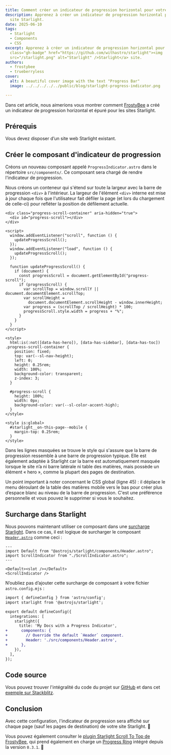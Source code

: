 ```yaml
---
title: Comment créer un indicateur de progression horizontal pour votre site Starlight
description: Apprenez à créer un indicateur de progression horizontal pour votre
  site Starlight.
date: 2025-06-10
tags:
  - Starlight
  - Components
  - CSS
excerpt: Apprenez à créer un indicateur de progression horizontal pour votre <a
  class="gh-badge" href="https://github.com/withastro/starlight"><img
  src="/starlight.png" alt="Starlight" />Starlight</a> site.
authors:
  - frostybee
  - trueberryless
cover:
  alt: A beautiful cover image with the text "Progress Bar"
  image: ../../../../../public/blog/starlight-progress-indicator.png

---
```


Dans cet article, nous aimerions vous montrer comment [FrostyBee](https://github.com/frostybee) a créé un indicateur de progression horizontal et épuré pour les sites Starlight.

## Prérequis

Vous devez disposer d’un site web Starlight existant.

## Créer le composant d'indicateur de progression

Créons un nouveau composant appelé `ProgressIndicator.astro` dans le répertoire `src/components/`. Ce composant sera chargé de rendre l'indicateur de progression.

Nous créons un conteneur qui s'étend sur toute la largeur avec la barre de progression `<div>` à l'intérieur. La largeur de l'élément `<div>` interne est mise à jour chaque fois que l'utilisateur fait défiler la page (et lors du chargement de celle-ci) pour refléter la position de défilement actuelle.

```astro title="src/components/ProgressIndicator.astro" collapse={27-43}
<div class="progress-scroll-container" aria-hidden="true">
  <div id="progress-scroll"></div>
</div>

<script>
  window.addEventListener("scroll", function () {
    updateProgressScroll();
  });
  window.addEventListener("load", function () {
    updateProgressScroll();
  });

  function updateProgressScroll() {
    if (document) {
      const progressScroll = document.getElementById("progress-scroll");
      if (progressScroll) {
        var scrollTop = window.scrollY || document.documentElement.scrollTop;
        var scrollHeight =
          document.documentElement.scrollHeight - window.innerHeight;
        var progress = (scrollTop / scrollHeight) * 100;
        progressScroll.style.width = progress + "%";
      }
    }
  }
</script>

<style>
  html:is(:not([data-has-hero]), [data-has-sidebar], [data-has-toc]) .progress-scroll-container {
    position: fixed;
    top: var(--sl-nav-height);
    left: 0;
    height: 0.25rem;
    width: 100%;
    background-color: transparent;
    z-index: 3;
  }

  #progress-scroll {
    height: 100%;
    width: 0px;
    background-color: var(--sl-color-accent-high);
  }
</style>

<style is:global>
  #starlight__on-this-page--mobile {
    margin-top: 0.25rem;
  }
</style>
```

Dans les lignes masquées se trouve le style qui s'assure que la barre de progression ressemble à une barre de progression typique. Elle est également adaptée à Starlight car la barre est automatiquement masquée lorsque le site n’a ni barre latérale ni table des matières, mais possède un élément « hero », comme la plupart des pages de destination.

Un point important à noter concernant le CSS global (ligne 45) : il déplace le menu déroulant de la table des matières mobile vers le bas pour créer plus d’espace blanc au niveau de la barre de progression. C'est une préférence personnelle et vous pouvez le supprimer si vous le souhaitez.

## Surcharge dans Starlight

Nous pouvons maintenant utiliser ce composant dans une [surcharge Starlight](https://starlight.astro.build/guides/overriding-components/). Dans ce cas, il est logique de surcharger le composant [`Header.astro`](https://starlight.astro.build/reference/overrides/#header-1) comme ceci :

```astro title="src/components/Header.astro"
---
import Default from "@astrojs/starlight/components/Header.astro";
import ScrollIndicator from "./ScrollIndicator.astro";
---

<Default><slot /></Default>
<ScrollIndicator />
```

N’oubliez pas d’ajouter cette surcharge de composant à votre fichier `astro.config.mjs` :

```diff lang="js" title="astro.config.mjs"
import { defineConfig } from 'astro/config';
import starlight from '@astrojs/starlight';

export default defineConfig({
  integrations: [
    starlight({
      title: 'My Docs with a Progress Indicator',
+      components: {
+        // Override the default `Header` component.
+        Header: './src/components/Header.astro',
+      },
    }),
  ],
});
```

## Code source

Vous pouvez trouver l'intégralité du code du projet sur [GitHub](https://github.com/trueberryless/starlight-progress-indicator) et dans cet [exemple sur Stackblitz](https://stackblitz.com/github/trueberryless/starlight-progress-indicator?file=src%2Fcomponents%2FProgressIndicator.astro).

## Conclusion

Avec cette configuration, l'indicateur de progression sera affiché sur chaque page (sauf les pages de destination) de votre site Starlight. 🥳

Vous pouvez également consulter le [plugin Starlight Scroll To Top de FrostyBee](https://github.com/frostybee/starlight-scroll-to-top), qui prend également en charge un [Progress Ring](https://frostybee.github.io/starlight-scroll-to-top/configuration/#showprogressring) intégré depuis la version `0.3.1`. 🙌
